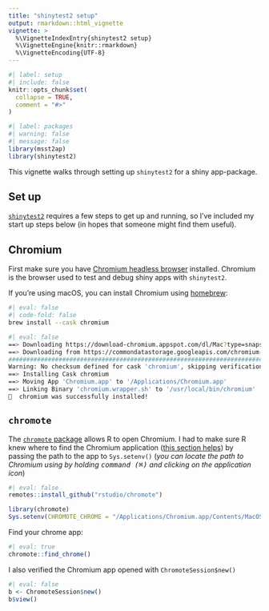 ```yaml
---
title: "shinytest2 setup"
output: rmarkdown::html_vignette
vignette: >
  %\VignetteIndexEntry{shinytest2 setup}
  %\VignetteEngine{knitr::rmarkdown}
  %\VignetteEncoding{UTF-8}
---
```


```r
#| label: setup
#| include: false
knitr::opts_chunk$set(
  collapse = TRUE,
  comment = "#>"
)
```

```r
#| label: packages 
#| warning: false 
#| message: false 
library(msst2ap)
library(shinytest2)
```

This vignette walks through setting up `shinytest2` for a shiny app-package.


## Set up

[`shinytest2`](https://rstudio.github.io/shinytest2/index.html) requires a few steps to get up and running, so I've included my start up steps below (in hopes that someone might find them useful).

## Chromium

First make sure you have [Chromium headless browser](https://www.chromium.org/chromium-projects/) installed. Chromium is the browser used to test and debug shiny apps with `shinytest2`.

If you're using macOS, you can install Chromium using [homebrew](https://formulae.brew.sh/cask/chromium): 

```bash
#| eval: false
#| code-fold: false 
brew install --cask chromium
```

```bash
#| eval: false
==> Downloading https://download-chromium.appspot.com/dl/Mac?type=snapshots
==> Downloading from https://commondatastorage.googleapis.com/chromium-browser-s
######################################################################### 100.0%
Warning: No checksum defined for cask 'chromium', skipping verification.
==> Installing Cask chromium
==> Moving App 'Chromium.app' to '/Applications/Chromium.app'
==> Linking Binary 'chromium.wrapper.sh' to '/usr/local/bin/chromium'
🍺  chromium was successfully installed!
```


## `chromote`

The [`chromote` package](https://rstudio.github.io/chromote/index.html) allows R to open Chromium. I had to make sure R knew where to find the Chromium application ([this section helps](https://rstudio.github.io/chromote/#specifying-which-browser-to-use)) by passing the path to the app to `Sys.setenv()` (*you can locate the path to Chromium using by holding <kbd>command (⌘)</kbd> and clicking on the application icon*)

```r
#| eval: false
remotes::install_github("rstudio/chromote")
```

```r
library(chromote)
Sys.setenv(CHROMOTE_CHROME = "/Applications/Chromium.app/Contents/MacOS/Chromium")
```

Find your chrome app: 

```r
#| eval: true
chromote::find_chrome()
```

I also verified the Chromium app opened with `ChromoteSession$new()`

```r
#| eval: false
b <- ChromoteSession$new()
b$view()
```



